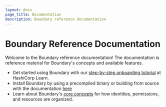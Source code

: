 ```yaml
---
layout: docs
page_title: Documentation
description: Boundary reference documentation
---
```


# Boundary Reference Documentation

Welcome to the Boundary reference documentation! The documentation is reference material for Boundary's concepts and available features.

- Get started using Boundary with our [step-by-step onboarding tutorial](/boundary/tutorials) at HashiCorp Learn.
- Install Boundary by using a precompiled binary or building from source with the documentation [here](/boundary/docs/getting-started/)
- Learn about Boundary's [core concepts](/boundary/docs/concepts/) for how identities, permissions, and resources are organized.
